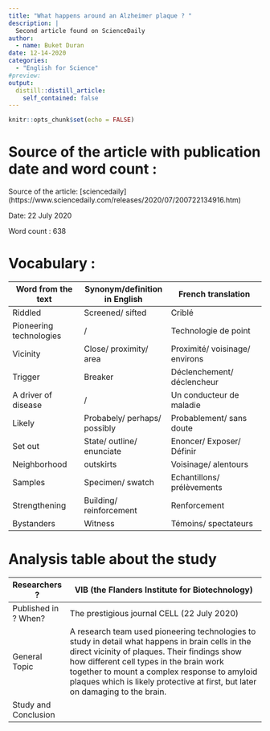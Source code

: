 ```yaml
---
title: "What happens around an Alzheimer plaque ? "
description: |
  Second article found on ScienceDaily
author:
  - name: Buket Duran
date: 12-14-2020
categories:
  - "English for Science"
#preview:
output:
  distill::distill_article:
    self_contained: false
---
```


```r
knitr::opts_chunk$set(echo = FALSE)
```

   
# Source of the article with publication date and word count :  

Source of the article: 
[sciencedaily] (https://www.sciencedaily.com/releases/2020/07/200722134916.htm) 

Date: 22 July 2020 

Word count : 638 
 
# Vocabulary : 

| Word from the text      | Synonym/definition in English | French translation              |
|-------------------------|-------------------------------|---------------------------------|
| Riddled                 | Screened/ sifted              | Criblé                          |
| Pioneering technologies | /                             | Technologie de point            |
| Vicinity                | Close/ proximity/ area        | Proximité/ voisinage/ environs  |
| Trigger                 | Breaker                       | Déclenchement/ déclencheur      |
| A driver of disease     | /                             | Un conducteur de maladie        |
| Likely                  | Probabely/ perhaps/ possibly  | Probablement/ sans doute        |
| Set out                 | State/ outline/ enunciate     | Enoncer/ Exposer/ Définir       |
| Neighborhood            | outskirts                     | Voisinage/ alentours            |
| Samples                 | Specimen/ swatch              | Echantillons/ prélèvements      |
| Strengthening           | Building/ reinforcement       | Renforcement                    |
| Bystanders              | Witness                       | Témoins/ spectateurs            |

# Analysis table about the study 

| Researchers ?        | VIB (the Flanders Institute for Biotechnology)                                                                                                                                                                                                                                                                                 |
|----------------------|--------------------------------------------------------------------------------------------------------------------------------------------------------------------------------------------------------------------------------------------------------------------------------------------------------------------------------|
| Published in ? When? | The prestigious journal CELL (22 July 2020)                                                                                                                                                                                                                                                                                    |
| General Topic        | A research team used pioneering technologies to study in detail what happens in brain cells in the direct vicinity of plaques. Their findings show how different cell types in the brain work together to mount a complex response to amyloid plaques which is likely protective at first, but later on damaging to the brain. |
| Study and Conclusion |                                                                                                                                                                                                                                                                                                                                |
